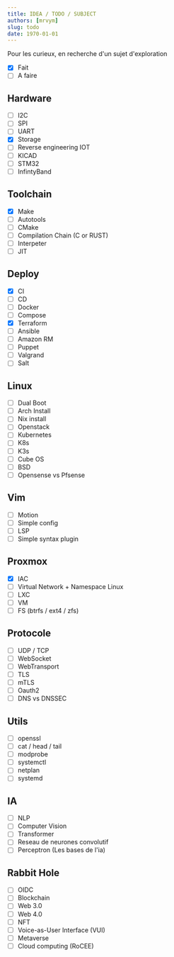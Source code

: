 ```yaml
---
title: IDEA / TODO / SUBJECT
authors: [mrvym]
slug: todo
date: 1970-01-01 
---
```


Pour les curieux, en recherche d'un sujet d'exploration 

<!-- truncate --> 

- [X] Fait
- [ ] A faire 

## Hardware
- [ ] I2C
- [ ] SPI
- [ ] UART
- [X] Storage
- [ ] Reverse engineering IOT
- [ ] KICAD
- [ ] STM32
- [ ] InfintyBand

## Toolchain
- [X] Make
- [ ] Autotools 
- [ ] CMake
- [ ] Compilation Chain (C or RUST)
- [ ] Interpeter
- [ ] JIT

## Deploy 
- [X] CI
- [ ] CD
- [ ] Docker 
- [ ] Compose
- [x] Terraform
- [ ] Ansible
- [ ] Amazon RM
- [ ] Puppet 
- [ ] Valgrand
- [ ] Salt

## Linux
- [ ] Dual Boot
- [ ] Arch Install
- [ ] Nix install
- [ ] Openstack
- [ ] Kubernetes
- [ ] K8s
- [ ] K3s
- [ ] Cube OS
- [ ] BSD
- [ ] Opensense vs Pfsense

## Vim 
- [ ] Motion
- [ ] Simple config
- [ ] LSP
- [ ] Simple syntax plugin

## Proxmox
- [X] IAC
- [ ] Virtual Network + Namespace Linux
- [ ] LXC
- [ ] VM
- [ ] FS (btrfs / ext4 / zfs)

## Protocole 
- [ ] UDP / TCP
- [ ] WebSocket
- [ ] WebTransport
- [ ] TLS
- [ ] mTLS
- [ ] Oauth2 
- [ ] DNS vs DNSSEC

## Utils
- [ ] openssl
- [ ] cat / head / tail 
- [ ] modprobe
- [ ] systemctl
- [ ] netplan
- [ ] systemd

## IA
- [ ] NLP
- [ ] Computer Vision
- [ ] Transformer
- [ ] Reseau de neurones convolutif
- [ ] Perceptron (Les bases de l'ia)

## Rabbit Hole
- [ ] OIDC
- [ ] Blockchain
- [ ] Web 3.0
- [ ] Web 4.0 
- [ ] NFT
- [ ] Voice-as-User Interface (VUI)
- [ ] Metaverse
- [ ] Cloud computing (RoCEE)
